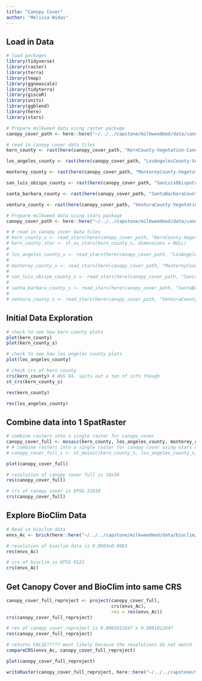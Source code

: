 ```yaml
---
title: "Canopy Cover"
author: "Melissa Widas"
---
```


## Load in Data
```r
# load packages
library(tidyverse)
library(raster)
library(terra)
library(tmap)
library(ggnewscale)
library(tidyterra)
library(giscoR)
library(units)
library(ggblend)
library(here)
library(stars)
```

```r
# Prepare milkweed data using raster package
canopy_cover_path <- here::here("~/../../capstone/milkweedmod/data/canopy_cover/")

# read in canopy cover data tiles
kern_county <- rast(here(canopy_cover_path, "KernCounty-Vegetation-CanopyCover-2020-Summer-00010m.tif"))

los_angeles_county <- rast(here(canopy_cover_path, "LosAngelesCounty-Vegetation-CanopyCover-2020-Summer-00010m.tif"))

monterey_county <- rast(here(canopy_cover_path, "MontereyCounty-Vegetation-CanopyCover-2020-Summer-00010m.tif"))

san_luis_obispo_county <- rast(here(canopy_cover_path, "SanLuisObispoCounty-Vegetation-CanopyCover-2020-Summer-00010m.tif"))

santa_barbara_county <- rast(here(canopy_cover_path, "SantaBarbaraCounty-Vegetation-CanopyCover-2020-Summer-00010m.tif"))

ventura_county <- rast(here(canopy_cover_path, "VenturaCounty-Vegetation-CanopyCover-2020-Summer-00010m.tif"))
```

```r
# Prepare milkweed data using stars package
canopy_cover_path <- here::here("~/../../capstone/milkweedmod/data/canopy_cover/")

# # read in canopy cover data tiles
# kern_county_s <- read_stars(here(canopy_cover_path, "KernCounty-Vegetation-CanopyCover-2020-Summer-00010m.tif"))
# kern_county_star <- st_as_stars(kern_county_s, dimensions = NULL)
# 
# los_angeles_county_s <- read_stars(here(canopy_cover_path, "LosAngelesCounty-Vegetation-CanopyCover-2020-Summer-00010m.tif"))
# 
# monterey_county_s <- read_stars(here(canopy_cover_path, "MontereyCounty-Vegetation-CanopyCover-2020-Summer-00010m.tif"))
# 
# san_luis_obispo_county_s <- read_stars(here(canopy_cover_path, "SanLuisObispoCounty-Vegetation-CanopyCover-2020-Summer-00010m.tif"))
# 
# santa_barbara_county_s <- read_stars(here(canopy_cover_path, "SantaBarbaraCounty-Vegetation-CanopyCover-2020-Summer-00010m.tif"))
# 
# ventura_county_s <- read_stars(here(canopy_cover_path, "VenturaCounty-Vegetation-CanopyCover-2020-Summer-00010m.tif"))
```

## Initial Data Exploration
```r
# check to see how kern county plots
plot(kern_county)
plot(kern_county_s)
```

```r
# check to see how los angeles county plots
plot(los_angeles_county)
```
```r
# check crs of kern county
crs(kern_county) # WGS 84, spits out a ton of info though
st_crs(kern_county_s)
```


```r
res(kern_county)
```

```r
res(los_angeles_county)
```

## Combine data into 1 SpatRaster
```r
# combine rasters into a single raster for canopy cover
canopy_cover_full <- mosaic(kern_county, los_angeles_county, monterey_county, san_luis_obispo_county, santa_barbara_county, ventura_county)
# # combine rasters into a single raster for canopy cover using stars objects
# canopy_cover_full_s <- st_mosaic(kern_county_s, los_angeles_county_s, monterey_county_s, san_luis_obispo_county_s, santa_barbara_county_s, ventura_county_s)
```

```r
plot(canopy_cover_full)
```

```r
# resolution of canopy cover full is 10x10
res(canopy_cover_full)

# crs of canopy cover is EPSG 32610
crs(canopy_cover_full)
```


## Explore BioClim Data
```r
# Read in bioclim data
envs_Ac <- brick(here::here("~/../../capstone/milkweedmod/data/bioclim/wallace_bioclim.tif"))

# resolution of bioclim data is 0.0083x0.0083
res(envs_Ac)

# crs of bioclim is EPSG 9122
crs(envs_Ac)
```

## Get Canopy Cover and BioClim into same CRS
```r
canopy_cover_full_reproject <- project(canopy_cover_full,
                                       crs(envs_Ac),
                                       res = res(envs_Ac))
crs(canopy_cover_full_reproject)

# res of canopy_cover_reproject is 0.0001012647 x 0.0001012647
res(canopy_cover_full_reproject)

# returns FALSE????? most likely because the resolutions do not match
compareCRS(envs_Ac, canopy_cover_full_reproject)
```

```r
plot(canopy_cover_full_reproject)
```


```r
writeRaster(canopy_cover_full_reproject, here::here("~/../../capstone/milkweedmod/data/canopy_cover/canopy_cover_cleaned.tif"))
```






